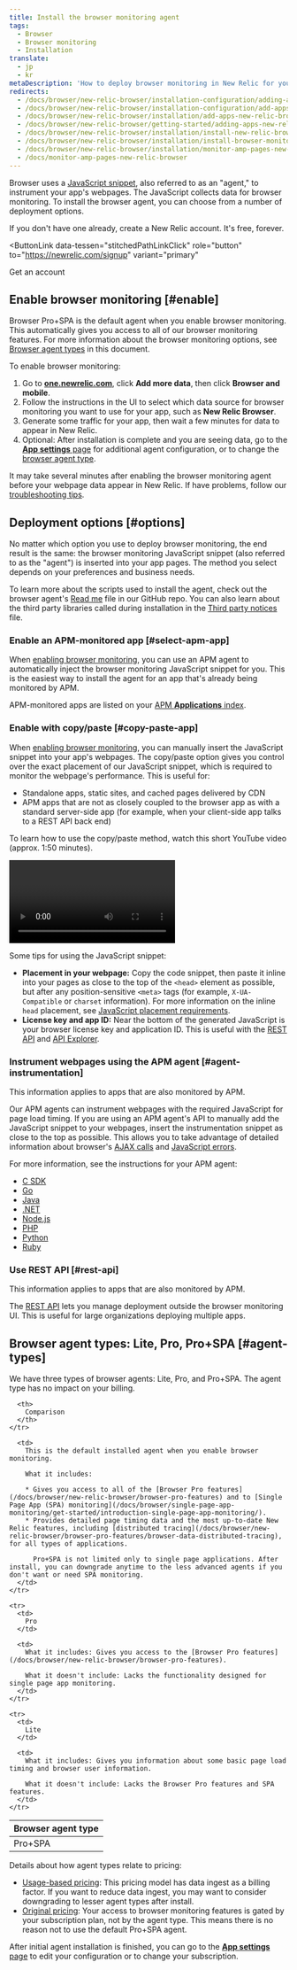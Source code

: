 ```yaml
---
title: Install the browser monitoring agent
tags:
  - Browser
  - Browser monitoring
  - Installation
translate:
  - jp
  - kr
metaDescription: 'How to deploy browser monitoring in New Relic for your apps, including UI, copy/paste, and API options.'
redirects:
  - /docs/browser/new-relic-browser/installation-configuration/adding-apps-new-relic-browser
  - /docs/browser/new-relic-browser/installation-configuration/add-apps-new-relic-browser
  - /docs/browser/new-relic-browser/installation/add-apps-new-relic-browser
  - /docs/browser/new-relic-browser/getting-started/adding-apps-new-relic-browser
  - /docs/browser/new-relic-browser/installation/install-new-relic-browser-agent
  - /docs/browser/new-relic-browser/installation/install-browser-monitoring-agent
  - /docs/browser/new-relic-browser/installation/monitor-amp-pages-new-relic-browser
  - /docs/monitor-amp-pages-new-relic-browser
---
```


Browser uses a [JavaScript snippet](/docs/browser/new-relic-browser/page-load-timing/instrumentation-page-load-timing), also referred to as an "agent," to instrument your app's webpages. The JavaScript collects data for browser monitoring. To install the browser agent, you can choose from a number of deployment options.

If you don't have one already, create a New Relic account. It's free, forever.

<ButtonLink
  data-tessen="stitchedPathLinkClick"
  role="button"
  to="https://newrelic.com/signup"
  variant="primary"
>
  Get an account
</ButtonLink>


## Enable browser monitoring [#enable]

Browser Pro+SPA is the default agent when you enable browser monitoring. This automatically gives you access to all of our browser monitoring features. For more information about the browser monitoring options, see [Browser agent types](/docs/browser/browser-monitoring/installation/install-browser-monitoring-agent/#agent-types) in this document.

To enable browser monitoring:

1. Go to **[one.newrelic.com](https://one.newrelic.com)**, click **Add more data**, then click **Browser and mobile**.
2. Follow the instructions in the UI to select which data source for browser monitoring you want to use for your app, such as **New Relic Browser**.
3. Generate some traffic for your app, then wait a few minutes for data to appear in New Relic.
4. Optional: After installation is complete and you are seeing data, go to the [**App settings** page](/docs/browser/new-relic-browser/configuration/browser-settings-ui-options-apdex-geography/) for additional agent configuration, or to change the [browser agent type](/docs/browser/browser-monitoring/installation/install-browser-monitoring-agent/#agent-types).


It may take several minutes after enabling the browser monitoring agent before your webpage data appear in New Relic. If have problems, follow our [troubleshooting tips](/docs/browser/browser-monitoring/troubleshooting/troubleshoot-your-browser-monitoring-installation/).

## Deployment options [#options]

No matter which option you use to deploy browser monitoring, the end result is the same: the browser monitoring JavaScript snippet (also referred to as the "agent") is inserted into your app pages. The method you select depends on your preferences and business needs.

To learn more about the scripts used to install the agent, check out the browser agent's [Read me](https://github.com/newrelic/newrelic-browser-agent) file in our GitHub repo. You can also learn about the third party libraries called during installation in the [Third party notices](https://github.com/newrelic/newrelic-browser-agent/blob/main/THIRD_PARTY_NOTICES.md) file. 

### Enable an APM-monitored app [#select-apm-app]

When [enabling browser monitoring](#enable), you can use an APM agent to automatically inject the browser monitoring JavaScript snippet for you. This is the easiest way to install the agent for an app that's already being monitored by APM.

APM-monitored apps are listed on your [APM **Applications** index](/docs/apm/apm-ui-pages/monitoring/view-your-applications-index/).

### Enable with copy/paste [#copy-paste-app]

When [enabling browser monitoring](#enable), you can manually insert the JavaScript snippet into your app's webpages. The copy/paste option gives you control over the exact placement of our JavaScript snippet, which is required to monitor the webpage's performance. This is useful for:

* Standalone apps, static sites, and cached pages delivered by CDN
* APM apps that are not as closely coupled to the browser app as with a standard server-side app (for example, when your client-side app talks to a REST API back end)

To learn how to use the copy/paste method, watch this short YouTube video (approx. 1:50 minutes).

<Video
  id="blPC5R5l7C8"
  type="youtube"
/>

Some tips for using the JavaScript snippet:

* **Placement in your webpage:** Copy the code snippet, then paste it inline into your pages as close to the top of the `<head>` element as possible, but after any position-sensitive `<meta>` tags (for example, `X-UA-Compatible` or `charset` information). For more information on the inline `head` placement, see [JavaScript placement requirements](/docs/browser/new-relic-browser/page-load-timing-resources/instrumentation-browser-monitoring#javascript-placement).
* **License key and app ID:** Near the bottom of the generated JavaScript is your browser license key and application ID. This is useful with the [REST API](/docs/apis/rest-api-v2/browser-examples-v2) and [API Explorer](/docs/apis/rest-api-v2/api-explorer-v2/getting-started-new-relics-api-explorer).

### Instrument webpages using the APM agent [#agent-instrumentation]

This information applies to apps that are also monitored by APM.

Our APM agents can instrument webpages with the required JavaScript for page load timing. If you are using an APM agent's API to manually add the JavaScript snippet to your webpages, insert the instrumentation snippet as close to the top as possible. This allows you to take advantage of detailed information about browser's [AJAX calls](/docs/browser/new-relic-browser/dashboard-details/ajax-dashboard) and [JavaScript errors](/docs/browser/new-relic-browser/dashboard-details/javascript-errors-dashboard).

For more information, see the instructions for your APM agent:

* [C SDK](/docs/agents/c-sdk/instrumentation/guide-using-c-sdk-api/#browser)
* [Go](/docs/agents/go-agent/features/install-new-relic-browser-go-apps)
* [Java](/docs/agents/java-agent/instrumentation/page-load-timing-java)
* [.NET](/docs/agents/net-agent/features/page-load-timing-net)
* [Node.js](/docs/agents/nodejs-agent/supported-features/page-load-timing-nodejs)
* [PHP](/docs/agents/php-agent/features/page-load-timing-php)
* [Python](/docs/agents/python-agent/supported-features/page-load-timing-python)
* [Ruby](/docs/agents/ruby-agent/features/page-load-timing-ruby)

### Use REST API [#rest-api]

This information applies to apps that are also monitored by APM.

The [REST API](/docs/browser/new-relic-browser/browser-agent-apis/adding-or-listing-browser-apps-api-v2) lets you manage deployment outside the browser monitoring UI. This is useful for large organizations deploying multiple apps.

## Browser agent types: Lite, Pro, Pro+SPA [#agent-types]

We have three types of browser agents: Lite, Pro, and Pro+SPA. The agent type has no impact on your billing.

<table>
  <thead>
    <tr>
      <th style={{ width: "150px" }}>
        Browser agent type
      </th>

      <th>
        Comparison
      </th>
    </tr>
  </thead>

  <tbody>
    <tr>
      <td>
        Pro+SPA
      </td>

      <td>
        This is the default installed agent when you enable browser monitoring.

        What it includes:

        * Gives you access to all of the [Browser Pro features](/docs/browser/new-relic-browser/browser-pro-features) and to [Single Page App (SPA) monitoring](/docs/browser/single-page-app-monitoring/get-started/introduction-single-page-app-monitoring/).
        * Provides detailed page timing data and the most up-to-date New Relic features, including [distributed tracing](/docs/browser/new-relic-browser/browser-pro-features/browser-data-distributed-tracing), for all types of applications.

          Pro+SPA is not limited only to single page applications. After install, you can downgrade anytime to the less advanced agents if you don't want or need SPA monitoring.
      </td>
    </tr>

    <tr>
      <td>
        Pro
      </td>

      <td>
        What it includes: Gives you access to the [Browser Pro features](/docs/browser/new-relic-browser/browser-pro-features).

        What it doesn't include: Lacks the functionality designed for single page app monitoring.
      </td>
    </tr>

    <tr>
      <td>
        Lite
      </td>

      <td>
        What it includes: Gives you information about some basic page load timing and browser user information.

        What it doesn't include: Lacks the Browser Pro features and SPA features.
      </td>
    </tr>
  </tbody>
</table>

Details about how agent types relate to pricing:

* [Usage-based pricing](/docs/accounts/accounts-billing/new-relic-one-pricing-billing/new-relic-one-pricing-billing): This pricing model has data ingest as a billing factor. If you want to reduce data ingest, you may want to consider downgrading to lesser agent types after install.
* [Original pricing](/docs/accounts/original-accounts-billing/product-pricing/product-based-pricing): Your access to browser monitoring features is gated by your subscription plan, not by the agent type. This means there is no reason not to use the default Pro+SPA agent.

After initial agent installation is finished, you can go to the [**App settings** page](/docs/browser/new-relic-browser/configuration/browser-settings-ui-options-apdex-geography/) to edit your configuration or to change your subscription.
